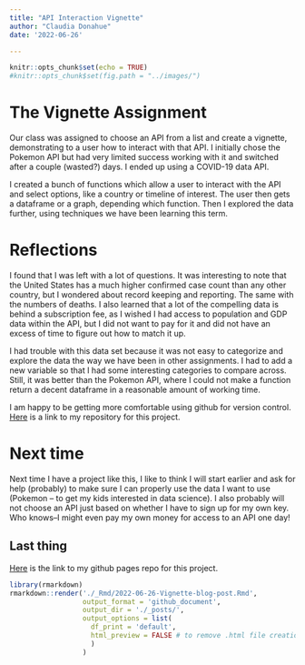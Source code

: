 ```yaml
---
title: "API Interaction Vignette"
author: "Claudia Donahue"
date: '2022-06-26'

---
```


```r
knitr::opts_chunk$set(echo = TRUE)
#knitr::opts_chunk$set(fig.path = "../images/")
```

# The Vignette Assignment  

Our class was assigned to choose an API from a list and create a vignette, demonstrating to a user how to interact with that API. I initially chose the Pokemon API but had very limited success working with it and switched after a couple (wasted?) days. I ended up using a COVID-19 data API. 

I created a bunch of functions which allow a user to interact with the API and select options, like a country or timeline of interest. The user then gets a dataframe or a graph, depending which function. Then I explored the data further, using techniques we have been learning this term. 

# Reflections  

I found that I was left with a lot of questions. It was interesting to note that the United States has a much higher confirmed case count than any other country, but I wondered about record keeping and reporting. The same with the numbers of deaths. I also learned that a lot of the compelling data is behind a subscription fee, as I wished I had access to population and GDP data within the API, but I did not want to pay for it and did not have an excess of time to figure out how to match it up.  

I had trouble with this data set because it was not easy to categorize and explore the data the way we have been in other assignments. I had to add a new variable so that I had some interesting categories to compare across. Still, it was better than the Pokemon API, where I could not make a function return a decent dataframe in a reasonable amount of working time.  

I am happy to be getting more comfortable using github for version control. [Here](https://github.com/cdonahu/ST558-project-1) is a link to my repository for this project. 

# Next time  

Next time I have a project like this, I like to think I will start earlier and ask for help (probably) to make sure I can properly use the data I want to use (Pokemon -- to get my kids interested in data science). I also probably will not choose an API just based on whether I have to sign up for my own key. Who knows--I might even pay my own money for access to an API one day! 

## Last thing  
[Here](https://cdonahu.github.io/ST558-project-1/) is the link to my github pages repo for this project. 

```r
library(rmarkdown)
rmarkdown::render('./_Rmd/2022-06-26-Vignette-blog-post.Rmd',
                  output_format = 'github_document',
                  output_dir = './_posts/',
                  output_options = list(
                    df_print = 'default',
                    html_preview = FALSE # to remove .html file creation
                    )
                  )
```
